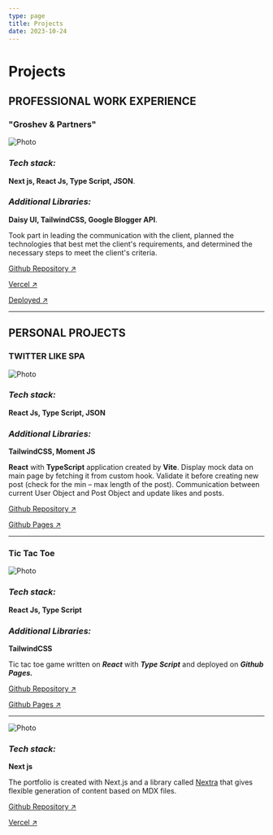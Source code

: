 ```yaml
---
type: page
title: Projects
date: 2023-10-24
---
```


# Projects


## PROFESSIONAL WORK EXPERIENCE

### "Groshev & Partners"

<Image
  src="/images/lawyers.jpg"
  alt="Photo"
  width={1125}
  height={750}
  priority
  className="next-image"
/>

### **_Tech stack:_**

**Next js, React Js, Type Script, JSON**.

### **_Additional Libraries:_**

**Daisy UI, TailwindCSS, Google Blogger API**.

Took part in leading the communication with the client, planned the technologies that best
met the client's requirements, and determined the necessary steps to meet the client's
criteria.

[Github Repository ↗ ](https://github.com/Radoslav-Marinovv/lawyers-next "Github Repository")

[Vercel ↗ ](https://lawyers-next.vercel.app "Deployed on Vercel")

[Deployed ↗ ](https://www.legalbg.net "Groshev & Partners")

---

## PERSONAL PROJECTS

### TWITTER LIKE SPA

<Image
  src="/images/like-comment.jpg"
  alt="Photo"
  width={1125}
  height={750}
  priority
  className="next-image"
/>

### **_Tech stack:_**

**React Js, Type Script, JSON**

### **_Additional Libraries:_**

**TailwindCSS, Moment JS**

**React** with **TypeScript** application created by **Vite**.
Display mock data on main page by fetching it from custom hook. Validate it before
creating new post (check for the min – max length of the post). Communication between
current User Object and Post Object and update likes and posts.

[Github Repository ↗ ](https://github.com/Radoslav-Marinovv/like-comment "Github Repository")

[Github Pages ↗ ](https://radoslav-marinovv.github.io/like-comment "Github Pages")

---

### Tic Tac Toe

<Image
  src="/images/tic-tac-toe-light.jpg"
  alt="Photo"
  width={1125}
  height={750}
  priority
  className="next-image"
/>

### **_Tech stack:_**

**React Js, Type Script**

### **_Additional Libraries:_**

**TailwindCSS**

Tic tac toe game written on **_React_** with **_Type Script_** and deployed on **_Github Pages._**

[Github Repository ↗ ](https://github.com/Radoslav-Marinovv/react-ts-tic-tac-toe "Github Repository")

[Github Pages ↗ ](https://radoslav-marinovv.github.io/react-ts-tic-tac-toe "Github Pages")

---

<Image
  src="/images/portfolio.jpg"
  alt="Photo"
  width={1125}
  height={750}
  priority
  className="next-image"
/>

### **_Tech stack:_**

**Next js**

The portfolio is created with Next.js and a library called [Nextra](https://nextra.vercel.app/) that gives flexible generation of content based on MDX files.

[Github Repository ↗ ](https://github.com/Radoslav-Marinovv/portfolio "Github Repository")

[Vercel ↗ ](https://portfolio-radoslav-marinov.vercel.app/projects "Deployed on Vercel")

